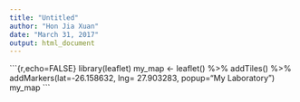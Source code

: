 ```yaml
---
title: "Untitled"
author: "Hon Jia Xuan"
date: "March 31, 2017"
output: html_document
---
```


\`\`\`{r,echo=FALSE}
library(leaflet)
my_map <- leaflet() %>% 
  addTiles()  %>%
addMarkers(lat=-26.158632, lng= 27.903283, popup="My Laboratory")
my_map
\`\`\`
